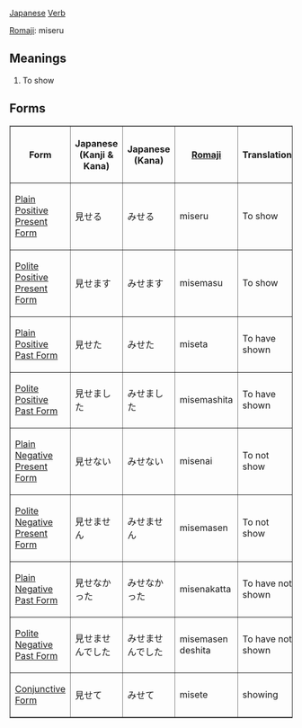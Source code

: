 [[Japanese]] [[Verb]]

[[Romaji]]: miseru

== Meanings ==
# To show

== Forms ==
<TABLE border>

<TR>
<TH>Form</TH>
<TH>Japanese<BR>(Kanji & Kana)</TH>
<TH>Japanese<BR>(Kana)</TH>
<TH>[[Romaji]]</TH>
<TH>Translation</TH>
</TR>

<TR>
<TD>[[Japanese Plain Positive Present Form|Plain Positive Present Form]]</TD>
<TD>&#35211;&#12379;&#12427;</TD>
<TD>&#12415;&#12379;&#12427;</TD>
<TD>miseru</TD>
<TD>To show</TD>
</TR>

<TR>
<TD>[[Japanese Polite Positive Present Form|Polite Positive Present Form]]</TD>
<TD>&#35211;&#12379;&#12414;&#12377;</TD>
<TD>&#12415;&#12379;&#12414;&#12377;</TD>
<TD>misemasu</TD>
<TD>To show</TD>
</TR>

<TR>
<TD>[[Japanese Plain Positive Past Form|Plain Positive Past Form]]</TD>
<TD>&#35211;&#12379;&#12383;</TD>
<TD>&#12415;&#12379;&#12383;</TD>
<TD>miseta</TD>
<TD>To have shown</TD>
</TR>

<TR>
<TD>[[Japanese Polite Positive Past Form|Polite Positive Past Form]]</TD>
<TD>&#35211;&#12379;&#12414;&#12375;&#12383;</TD>
<TD>&#12415;&#12379;&#12414;&#12375;&#12383;</TD>
<TD>misemashita</TD>
<TD>To have shown</TD>
</TR>

<TR>
<TD>[[Japanese Plain Negative Present Form|Plain Negative Present Form]]</TD>
<TD>&#35211;&#12379;&#12394;&#12356;</TD>
<TD>&#12415;&#12379;&#12394;&#12356;</TD>
<TD>misenai</TD>
<TD>To not show</TD>
</TR>

<TR>
<TD>[[Japanese Polite Negative Present Form|Polite Negative Present Form]]</TD>
<TD>&#35211;&#12379;&#12414;&#12379;&#12435;</TD>
<TD>&#12415;&#12379;&#12414;&#12379;&#12435;</TD>
<TD>misemasen</TD>
<TD>To not show</TD>
</TR>

<TR>
<TD>[[Japanese Plain Negative Past Form|Plain Negative Past Form]]</TD>
<TD>&#35211;&#12379;&#12394;&#12363;&#12387;&#12383;</TD>
<TD>&#12415;&#12379;&#12394;&#12363;&#12387;&#12383;</TD>
<TD>misenakatta</TD>
<TD>To have not shown</TD>
</TR>

<TR>
<TD>[[Japanese Polite Negative Past Form|Polite Negative Past Form]]</TD>
<TD>&#35211;&#12379;&#12414;&#12379;&#12435;&#12391;&#12375;&#12383;</TD>
<TD>&#12415;&#12379;&#12414;&#12379;&#12435;&#12391;&#12375;&#12383;</TD>
<TD>misemasen deshita</TD>
<TD>To have not shown</TD>
</TR>

<TR>
<TD>[[Japanese Conjunctive Form|Conjunctive Form]]</TD>
<TD>&#35211;&#12379;&#12390;</TD>
<TD>&#12415;&#12379;&#12390;</TD>
<TD>misete</TD>
<TD>showing</TD>
</TR>

</TABLE>